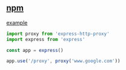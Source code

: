 ## [npm](https://www.npmjs.com/package/express-http-proxy)

[example](../../_examples/pkgs/express-http-proxy)

```ts
import proxy from 'express-http-proxy'
import express from 'express'

const app = express()

app.use('/proxy', proxy('www.google.com'))
```
